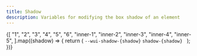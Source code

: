 ```yaml
---
title: Shadow
description: Variables for modifying the box shadow of an element
---
```



<ReferenceTable>
  {[
    "1",
    "2",
    "3",
    "4",
    "5",
    "6",
    "inner-1",
    "inner-2",
    "inner-3",
    "inner-4",
    "inner-5",
  ].map((shadow) => {
    return (
      <tr>
        <td>
          <code>--wui-shadow-{shadow}</code>
        </td>
        <td>
          <code>shadow-{shadow}</code>
        </td>
        <td>&nbsp;</td>
      </tr>
    );
  })}
</ReferenceTable>
